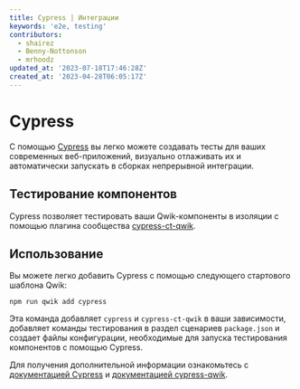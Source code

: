 ```yaml
---
title: Cypress | Интеграции
keywords: 'e2e, testing'
contributors:
  - shairez
  - Benny-Nottonson
  - mrhoodz
updated_at: '2023-07-18T17:46:28Z'
created_at: '2023-04-28T06:05:17Z'
---
```


# Cypress

С помощью [Cypress](https://www.cypress.io) вы легко можете создавать тесты для ваших современных веб-приложений, визуально отлаживать их и автоматически запускать в сборках непрерывной интеграции.

## Тестирование компонентов

Cypress позволяет тестировать ваши Qwik-компоненты в изоляции с помощью плагина сообщества [cypress-ct-qwik](https://github.com/qwikifiers/cypress-qwik).

## Использование

Вы можете легко добавить Cypress с помощью следующего стартового шаблона Qwik:

```shell
npm run qwik add cypress
```

Эта команда добавляет `cypress` и `cypress-ct-qwik` в ваши зависимости, добавляет команды тестирования в раздел сценариев `package.json` и создает файлы конфигурации, необходимые для запуска тестирования компонентов с помощью Cypress.

Для получения дополнительной информации ознакомьтесь с [документацией Cypress](https://docs.cypress.io/guides/overview/why-cypress) и [документацией cypress-qwik](https://github.com/qwikifiers/cypress-qwik).
